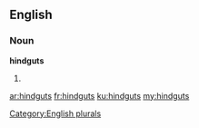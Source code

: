 ==English==

===Noun===
'''hindguts'''

# {{plural of|hindgut}}

[[Category:English plurals]]

[[ar:hindguts]]
[[fr:hindguts]]
[[ku:hindguts]]
[[my:hindguts]]